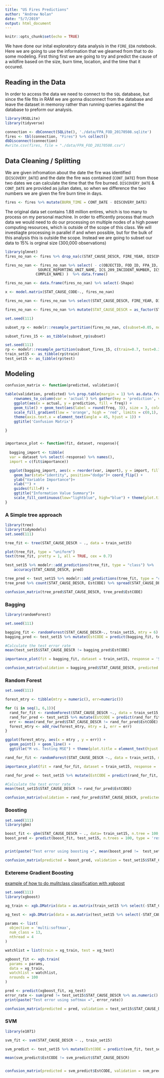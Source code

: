 ```yaml
---
title: "US Fires Predictions"
author: "Andrew Nolan"
date: "5/7/2019"
output: html_document
---
```


```r
knitr::opts_chunk$set(echo = TRUE)
```

We have done our inital exploratory data analysis in the `FIRE_EDA` notebook. Here we are going to use the information that we gleamed from that to do some modeling. First thing first we are going to try and predict the cause of a wildfire based on the size, burn time, location, and the time that it occured.   

## Reading in the Data
In order to access the data we need to connect to the `SQL` database, but since the file fits in RAM we are gonna disconnect from the database and leave the dataset in memoroy rather than running queries against the database to preform our analysis.
```r
library(RSQLite)
library(tidyverse)

connection <- dbConnect(SQLite(), './data/FPA_FOD_20170508.sqlite')
fires <- tbl(connection, "Fires") %>% collect()
dbDisconnect(connection)
#write.csv(fires, file = "./data/FPA_FOD_20170508.csv")
```

## Data Cleaning / Splitting

We are given infromation about the date the fire was identified (`DISCOVERY_DATE`) and the date the fire was contained (`CONT_DATE`) from those two dates we can calculate the time that the fire burned. `DISCOVERY_DATE` & `CONT_DATE` are provided as julian dates, so when we difference the two numbers we are given the fire burn time in days. 

```r
fires <- fires %>% mutate(BURN_TIME = CONT_DATE - DISCOVERY_DATE) 
```

The original data set contains 1.88 million entires, which is too many to process on my personal machine. In order to efficently process that much data we would need to do our processing on multiple nodes of a high power computing resources, which is outside of the scope of this class. We will investiagte processing in parallel if and when possible, but for the bulk of this analysis this is outside the scope. Instead we are going to subset our data to 15% is orginal size (300,000 observations)

```r
library(glmnet)
fires_no_nan <- fires %>% drop_na(c(STAT_CAUSE_DESCR, FIRE_YEAR, DISCOVERY_DOY, FIRE_SIZE, LATITUDE, LONGITUDE, BURN_TIME))

fires_no_nan <- fires_no_nan %>% select( - c(OBJECTID, FOD_ID, FPA_ID, SOURCE_SYSTEM_TYPE, NWCG_REPORTING_AGENCY, NWCG_REPORTING_UNIT_NAME, 
               SOURCE_REPORTING_UNIT_NAME, ICS_209_INCIDENT_NUMBER, ICS_209_NAME, MTBS_ID, MTBS_FIRE_NAME, 
              COMPLEX_NAME) )  %>% data.frame()

fires_no_nan <- data.frame(fires_no_nan) %>% select(-Shape)

x <- model.matrix(STAT_CAUSE_CODE~., fires_no_nan)
```
```r
fires_no_nan <- fires_no_nan %>% select(STAT_CAUSE_DESCR, FIRE_YEAR, DISCOVERY_DOY, FIRE_SIZE, LATITUDE, LONGITUDE, BURN_TIME )

fires_no_nan <- fires_no_nan %>% mutate(STAT_CAUSE_DESCR = as_factor(STAT_CAUSE_DESCR))

set.seed(111)

subset_rp <- modelr::resample_partition(fires_no_nan, c(subset=0.05, nonused=0.95))

subset_fires_15 <- as_tibble(subset_rp$subset)
```


```r
set.seed(111)
rp <- modelr::resample_partition(subset_fires_15, c(train=0.7, test=0.3))
train_set15 <- as_tibble(rp$train)
test_set15 <- as_tibble(rp$test)
```

## Modeling

```r
confusion_matrix <- function(predicted, validation){
  
table(validation, predicted) %>% prop.table(margin = 1) %>% as.data.frame.matrix() %>% 
    rownames_to_column(var = 'actual') %>% gather(key = 'prediction', value = 'freq',-actual) %>% replace_na(list(freq = 0)) %>%
    ggplot(aes(x = actual, y = prediction, fill = freq)) +
    geom_tile() + geom_text(aes(label = round(freq, 3)), size = 3, color = 'gray20') +
    scale_fill_gradient(low = 'orange', high = 'red', limits = c(0,1), name = 'Relative Frequency') +
    theme(axis.text.x = element_text(angle = 45, hjust = 1)) +
    ggtitle('Confusion Matrix')

}


importance_plot <- function(fit, dataset, response){
  
  bagging_import <- tibble(
  var = dataset %>% select(-response) %>% names(), 
  import = c(fit$importance))

  ggplot(bagging_import, aes(x = reorder(var, import), y = import, fill = import)) +
    geom_bar(stat="identity", position="dodge")+ coord_flip() +
    ylab("Variable Importance")+
    xlab("") +
    guides(fill=F) +
    ggtitle("Information Value Summary")+
    scale_fill_continuous(low="lightblue", high="blue") + theme(plot.title = element_text(hjust = 0.5))
}
```

### A Simple tree approach

```r
library(tree)
library(tidymodels)
set.seed(111)

tree_fit <- tree(STAT_CAUSE_DESCR ~ ., data = train_set15)

plot(tree_fit, type = "uniform")
text(tree_fit, pretty = 1, all = TRUE, cex = 0.7)

test_set15 %>% modelr::add_predictions(tree_fit, type = "class") %>%
    accuracy(STAT_CAUSE_DESCR, pred)
```

```r
tree_pred <- test_set15 %>% modelr::add_predictions(tree_fit, type = "class", var = 'EstCODE')
tree_pred %>% count(STAT_CAUSE_DESCR, EstCODE) %>% spread(STAT_CAUSE_DESCR,n)
```

```r
confusion_matrix(tree_pred$STAT_CAUSE_DESCR, tree_pred$EstCODE) 
```

### Bagging

```r
library(randomForest)

set.seed(111)

bagging_fit <- randomForest(STAT_CAUSE_DESCR~., train_set15, mtry = 6)
bagging_pred <- test_set15 %>% mutate(EstCODE = predict(bagging_fit, test_set15, type = 'class'))

#Calculate the test error rate
mean(test_set15$STAT_CAUSE_DESCR != bagging_pred$EstCODE)

importance_plot(fit = bagging_fit, dataset = train_set15, response = 'STAT_CAUSE_DESCR')

confusion_matrix(validation = bagging_pred$STAT_CAUSE_DESCR, predicted = bagging_pred$EstCODE )
```

### Random Forest

```r
set.seed(111)

forest_mtry <- tibble(mtry = numeric(), err=numeric())

for (i in seq(1, 6,1)){
  rand_for_fit <- randomForest(STAT_CAUSE_DESCR ~., data = train_set15, mtry = i)
  rand_for_pred <- test_set15 %>% mutate(EstCODE = predict(rand_for_fit, test_set15, type = 'class'))
  err <- mean(rand_for_pred$STAT_CAUSE_DESCR != rand_for_pred$EstCODE)
  forest_mtry <- add_row(forest_mtry, mtry = i, err = err)
}

ggplot(forest_mtry, aes(x = mtry , y = err)) + 
  geom_point() + geom_line() + 
  ggtitle("M vs. Testing MSE") + theme(plot.title = element_text(hjust = 0.5))

rand_for_fit <- randomForest(STAT_CAUSE_DESCR ~., data = train_set15, mtry = 4)

importance_plot(fit = rand_for_fit, dataset = train_set15, response = 'STAT_CAUSE_DESCR')

rand_for_pred <- test_set15 %>% mutate(EstCODE = predict(rand_for_fit, test_set15, type = 'class'))

#Calculate the test error rate
mean(test_set15$STAT_CAUSE_DESCR != rand_for_pred$EstCODE)

confusion_matrix(validation = rand_for_pred$STAT_CAUSE_DESCR, predicted = rand_for_pred$EstCODE )
```

### Boosting
```r
set.seed(111)
library(gbm)

boost_fit <- gbm(STAT_CAUSE_DESCR ~ ., data= train_set15, n.tree = 100, distribution = 'multinomial', n.cores = 4)
boost_pred <- predict(boost_fit, test_set15, n.trees = 100, type = 'response') %>% matrix(., ncol = 13, byrow = TRUE) %>% apply(., 1, which.max) - 1L 


print(paste("Test error using boosting =", mean(boost_pred !=  test_set15$STAT_CAUSE_DESCR %>% as.numeric())))

confusion_matrix(predicted = boost_pred, validation = test_set15$STAT_CAUSE_DESCR %>% as.numeric())


```


### Extereme Gradient Boosting

[example of how to do mulitclass classification with xgboost](https://github.com/dmlc/xgboost/blob/master/demo/multiclass_classification/train.R)
```r
set.seed(111)
library(xgboost)

xg_train <- xgb.DMatrix(data = as.matrix(train_set15 %>% select(-STAT_CAUSE_DESCR)), label = train_set15$STAT_CAUSE_DESCR %>% as.numeric() - 1L)

xg_test <- xgb.DMatrix(data = as.matrix(test_set15 %>% select(-STAT_CAUSE_DESCR)), label = test_set15$STAT_CAUSE_DESCR %>% as.numeric() - 1L)

params <- list(
  objective = 'multi:softmax',
  num_class = 13,
  nthread = 4
)

watchlist = list(train = xg_train, test = xg_test)

xgboost_fit <- xgb.train(
  params = params,
  data = xg_train,
  watchlist = watchlist,
  nrounds = 100
)

pred <- predict(xgboost_fit, xg_test)
error_rate <- sum(pred != test_set15$STAT_CAUSE_DESCR %>% as.numeric() - 1L) / length(test_set15$STAT_CAUSE_DESCR %>% as.numeric())
print(paste("Test error using softmax =", error_rate))

confusion_matrix(predicted = pred, validation = test_set15$STAT_CAUSE_DESCR %>% as.numeric())

```

### SVM 

```r
library(e1071)

svm_fit <- svm(STAT_CAUSE_DESCR ~ ., train_set15)

svm_predict <- test_set15 %>% mutate(EstCODE = predict(svm_fit, test_set15))

mean(svm_predict$EstCODE != svm_predict$STAT_CAUSE_DESCR)


confusion_matrix(predicted = svm_predict$EstCODE, validation = svm_predict$STAT_CAUSE_DESCR)

```


